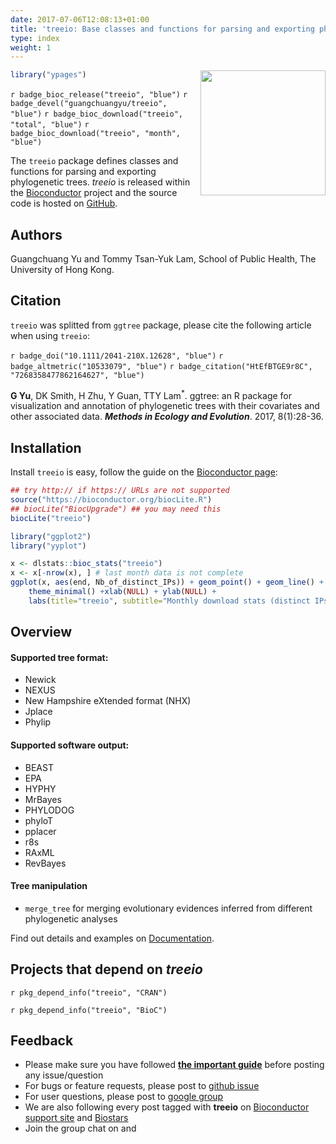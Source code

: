 ```yaml
---
date: 2017-07-06T12:08:13+01:00
title: 'treeio: Base classes and functions for parsing and exporting phylogenetic tree'
type: index
weight: 1
---
```



<link rel="stylesheet" href="https://guangchuangyu.github.io/css/font-awesome.min.css">
<link rel="stylesheet" href="https://guangchuangyu.github.io/css/academicons.min.css">


<img src="https://raw.githubusercontent.com/Bioconductor/BiocStickers/master/treeio/treeio.png" height="200" align="right" />



```r
library("ypages")
```

`r badge_bioc_release("treeio", "blue")`
`r badge_devel("guangchuangyu/treeio", "blue")`
`r badge_bioc_download("treeio", "total", "blue")`
`r badge_bioc_download("treeio", "month", "blue")`



The `treeio` package defines classes and functions for parsing and
exporting phylogenetic trees.
*treeio* is released within the [Bioconductor](https://bioconductor.org/packages/treeio/) project and the source code is hosted on <a href="https://github.com/GuangchuangYu/treeio"><i class="fa fa-github fa-lg"></i> GitHub</a>.


## <i class="fa fa-user"></i> Authors

Guangchuang Yu and Tommy Tsan-Yuk Lam, School of Public Health, The University of Hong Kong.

<a href="https://twitter.com/guangchuangyu"><i class="fa fa-twitter fa-3x"></i></a>
<a href="https://guangchuangyu.github.io/blog_images/biobabble.jpg"><i class="fa fa-wechat fa-3x"></i></a>
<a href="https://www.ncbi.nlm.nih.gov/pubmed/?term=Guangchuang+Yu[Author+-+Full]"><i class="ai ai-pubmed ai-3x"></i></a>
<a href="https://scholar.google.com.hk/citations?user=DO5oG40AAAAJ&hl=en"><i class="ai ai-google-scholar ai-3x"></i></a>
<a href="https://orcid.org/0000-0002-6485-8781"><i class="ai ai-orcid ai-3x"></i></a>
<a href="https://impactstory.org/u/0000-0002-6485-8781"><i class="ai ai-impactstory ai-3x"></i></a>


## <i class="fa fa-book"></i> Citation

`treeio` was splitted from `ggtree` package, please cite the following article when using `treeio`:

`r badge_doi("10.1111/2041-210X.12628", "blue")`
`r badge_altmetric("10533079", "blue")`
`r badge_citation("HtEfBTGE9r8C", "7268358477862164627", "blue")`


__G Yu__, DK Smith, H Zhu, Y Guan, TTY Lam<sup>\*</sup>. ggtree: an R package for visualization and annotation of phylogenetic trees with their covariates and other associated data. __*Methods in Ecology and Evolution*__. 2017, 8(1):28-36.

<!--
## <i class="fa fa-pencil"></i> Featured Articles

![](https://guangchuangyu.github.io/featured_img/ggtree/2015_peiyu_1-s2.0-S1567134815300721-gr1.jpg)

<i class="fa fa-hand-o-right"></i> Find out more on <i class="fa fa-pencil"></i> [Featured Articles](https://guangchuangyu.github.io/ggtree/featuredArticles/).

-->

## <i class="fa fa-download"></i> Installation

Install `treeio` is easy, follow the guide on the [Bioconductor page](https://bioconductor.org/packages/treeio/):

```r
## try http:// if https:// URLs are not supported
source("https://bioconductor.org/biocLite.R")
## biocLite("BiocUpgrade") ## you may need this
biocLite("treeio")
```

<!-- If you have problems when installing some of the dependent packages, please refer to the [ggtree-installation](https://github.com/GuangchuangYu/ggtree/wiki/ggtree-installation) wiki page.
-->

```r
library("ggplot2")
library("yyplot")

x <- dlstats::bioc_stats("treeio")
x <- x[-nrow(x), ] # last month data is not complete
ggplot(x, aes(end, Nb_of_distinct_IPs)) + geom_point() + geom_line() +
    theme_minimal() +xlab(NULL) + ylab(NULL) +
    labs(title="treeio", subtitle="Monthly download stats (distinct IPs)", caption="data from Bioconductor")
```


## <i class="fa fa-cogs"></i> Overview

#### <i class="fa fa-angle-double-right"></i> Supported tree format:


+ Newick
+ NEXUS
+ New Hampshire eXtended format (NHX)
+ Jplace
+ Phylip

#### <i class="fa fa-angle-double-right"></i> Supported software output:

+ BEAST
+ EPA
+ HYPHY
+ MrBayes
+ PHYLODOG
+ phyloT
+ pplacer
+ r8s
+ RAxML
+ RevBayes

#### <i class="fa fa-angle-double-right"></i> Tree manipulation

+ `merge_tree` for merging evolutionary evidences inferred from
  different phylogenetic analyses

<i class="fa fa-hand-o-right"></i> Find out details and examples on <i class="fa fa-book"></i> [Documentation](https://guangchuangyu.github.io/treeio/documentation/).




## <i class="fa fa-code-fork"></i> Projects that depend on _treeio_

`r pkg_depend_info("treeio", "CRAN")`

`r pkg_depend_info("treeio", "BioC")`


## <i class="fa fa-comments"></i> Feedback

<ul class="fa-ul">
<li><i class="fa-li fa fa-hand-o-right"></i> Please make sure you have followed <a href="https://guangchuangyu.github.io/2016/07/how-to-bug-author/"><strong>the important guide</strong></a> before posting any issue/question</li>
<li><i class="fa-li fa fa-bug"></i> For bugs or feature requests, please post to <i class="fa fa-github-alt"></i> <a href="https://github.com/GuangchuangYu/treeio/issues">github issue</a></li>
<li><i class="fa-li fa fa-question"></i>  For user questions, please post to <i class="fa fa-google"></i> <a href="https://groups.google.com/forum/#!forum/bioc-treeio">google group</a></li>
<li><i class="fa-li fa fa-support"></i> We are also following every post tagged with <strong>treeio</strong> on <a href="https://support.bioconductor.org">Bioconductor support site</a> and <a href="https://www.biostars.org">Biostars</a></li>
<li><i class="fa-li fa fa-commenting"></i> Join the group chat on <a href="https://twitter.com/hashtag/treeio"><i class="fa fa-twitter fa-lg"></i></a> and <a href="http://huati.weibo.com/k/treeio"><i class="fa fa-weibo fa-lg"></i></a></li>
</ul>
